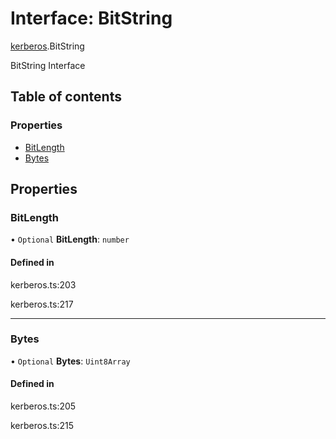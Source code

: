 # Interface: BitString

[kerberos](/templates/protocols/javascript/modules/kerberos).BitString

BitString Interface

## Table of contents

### Properties

- [BitLength](/templates/protocols/javascript/modules/kerberos.BitString#bitlength)
- [Bytes](/templates/protocols/javascript/modules/kerberos.BitString#bytes)

## Properties

### BitLength

• `Optional` **BitLength**: `number`

#### Defined in

kerberos.ts:203

kerberos.ts:217

___

### Bytes

• `Optional` **Bytes**: `Uint8Array`

#### Defined in

kerberos.ts:205

kerberos.ts:215
